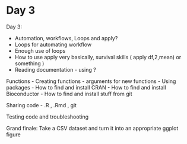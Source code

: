 # Day 3

Day 3:

- Automation, workflows, Loops and apply?
- Loops for automating workflow 
- Enough use of loops
- How to use apply very basically, survival skills ( apply df,2,mean) or something )
- Reading documentation - using ?


Functions
- Creating functions
- arguments for new functions
- Using packages
- How to find and install CRAN
- How to find and install Bioconductor
- How to find and install stuff from git

Sharing code
- .R , .Rmd , git

Testing code and troubleshooting


Grand finale: Take a CSV dataset and turn it into an appropriate ggplot figure


